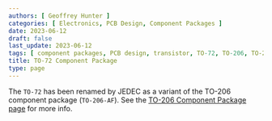 ```yaml
---
authors: [ Geoffrey Hunter ]
categories: [ Electronics, PCB Design, Component Packages ]
date: 2023-06-12
draft: false
last_update: 2023-06-12
tags: [ component packages, PCB design, transistor, TO-72, TO-206, TO-206AF, TO-18 ]
title: TO-72 Component Package
type: page
---
```


The `TO-72` has been renamed by JEDEC as a variant of the TO-206 component package (`TO-206-AF`). See the [TO-206 Component Package page](/pcb-design/component-packages/to-206-component-package/) for more info.

